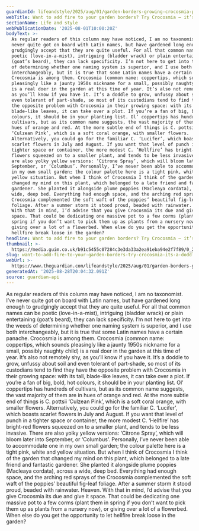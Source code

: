 ```yaml
---
guardianId: lifeandstyle/2025/aug/01/garden-borders-growing-crocosmia-plant
webTitle: Want to add fire to your garden borders? Try Crocosmia – it’s a doddle to grow
sectionName: Life and style
webPublicationDate: '2025-08-01T10:00:20Z'
bodyText: >-
  As regular readers of this column may have noticed, I am no taxonomist. I’ve
  never quite got on board with Latin names, but have gardened long enough to
  grudgingly accept that they are quite useful. For all that common names can be
  poetic (love-in-a-mist), intriguing (bladder wrack) or plain entertaining
  (goat’s beard), they can lack specificity. I’m not here to get into the weeds
  of determining whether one naming system is superior, and I use both
  interchangeably, but it is true that some Latin names have a certain panache.
  Crocosmia is among them. Crocosmia (common name: coppertips, which sounds
  pleasingly like a jaunty 1950s nickname for a small, possibly naughty child)
  is a real doer in the garden at this time of year. It’s also not remotely shy,
  as you’ll know if you have it. It’s a doddle to grow, unfussy about soil and
  even tolerant of part-shade, so most of its custodians tend to find they have
  the opposite problem with Crocosmia in their growing space: with its tall,
  blade-like leaves, it can take over a plot. If you’re a fan of big, bold, hot
  colours, it should be in your planting list. Ol’ coppertips has hundreds of
  cultivars, but as its common name suggests, the vast majority of them are in
  hues of orange and red. At the more subtle end of things is C. pottsii
  ‘Culzean Pink’, which is a soft coral orange, with smaller flowers.
  Alternatively, you could go for the familiar C. ‘Lucifer’, which boasts
  scarlet flowers in July and August. If you want that level of punch in a
  tighter space or container, the more modest C. ‘Hellfire’ has bright-red
  flowers squeezed on to a smaller plant, and tends to be less invasive. There
  are also yolky yellow versions: ‘Citrone Spray’, which will bloom later into
  September, or ‘Columbus’. Personally, I’ve never been able to accommodate one
  in my own small garden; the colour palette here is a tight pink, white and
  yellow situation. But when I think of Crocosmia I think of the garden that
  changed my mind on this plant, which belonged to a late friend and fantastic
  gardener. She planted it alongside plume poppies (Macleaya cordata), across a
  wide, deep bed. Everything had enough space, and the arching red sprays of the
  Crocosmia complemented the soft waft of the poppies’ beautiful fig-leaf
  foliage. After a summer storm it stood proud, beaded with rainwater. Heaven.
  With that in mind, I’d advise that you give Crocosmia its due and give it
  space. That could be dedicating one massive pot to a few corms (plant them in
  spring if you don’t want to pick them up as plants from a nursery now), or
  giving over a lot of a flowerbed. When else do you get the opportunity to let
  hellfire break loose in the garden?
headline: Want to add fire to your garden borders? Try Crocosmia – it’s a doddle to grow
thumbnail: >-
  https://media.guim.co.uk/b91c5455c07284c3e3da33a2ea91eba94e2f7f89/0_277_4000_3200/500.jpg
slug: want-to-add-fire-to-your-garden-borders-try-crocosmia-its-a-doddle-to-grow
webUrl: >-
  https://www.theguardian.com/lifeandstyle/2025/aug/01/garden-borders-growing-crocosmia-plant
generatedAt: '2025-08-28T20:04:32.091Z'
source: guardian-api
---
```

As regular readers of this column may have noticed, I am no taxonomist. I’ve never quite got on board with Latin names, but have gardened long enough to grudgingly accept that they are quite useful. For all that common names can be poetic (love-in-a-mist), intriguing (bladder wrack) or plain entertaining (goat’s beard), they can lack specificity. I’m not here to get into the weeds of determining whether one naming system is superior, and I use both interchangeably, but it is true that some Latin names have a certain panache. Crocosmia is among them. Crocosmia (common name: coppertips, which sounds pleasingly like a jaunty 1950s nickname for a small, possibly naughty child) is a real doer in the garden at this time of year. It’s also not remotely shy, as you’ll know if you have it. It’s a doddle to grow, unfussy about soil and even tolerant of part-shade, so most of its custodians tend to find they have the opposite problem with Crocosmia in their growing space: with its tall, blade-like leaves, it can take over a plot. If you’re a fan of big, bold, hot colours, it should be in your planting list. Ol’ coppertips has hundreds of cultivars, but as its common name suggests, the vast majority of them are in hues of orange and red. At the more subtle end of things is C. pottsii ‘Culzean Pink’, which is a soft coral orange, with smaller flowers. Alternatively, you could go for the familiar C. ‘Lucifer’, which boasts scarlet flowers in July and August. If you want that level of punch in a tighter space or container, the more modest C. ‘Hellfire’ has bright-red flowers squeezed on to a smaller plant, and tends to be less invasive. There are also yolky yellow versions: ‘Citrone Spray’, which will bloom later into September, or ‘Columbus’. Personally, I’ve never been able to accommodate one in my own small garden; the colour palette here is a tight pink, white and yellow situation. But when I think of Crocosmia I think of the garden that changed my mind on this plant, which belonged to a late friend and fantastic gardener. She planted it alongside plume poppies (Macleaya cordata), across a wide, deep bed. Everything had enough space, and the arching red sprays of the Crocosmia complemented the soft waft of the poppies’ beautiful fig-leaf foliage. After a summer storm it stood proud, beaded with rainwater. Heaven. With that in mind, I’d advise that you give Crocosmia its due and give it space. That could be dedicating one massive pot to a few corms (plant them in spring if you don’t want to pick them up as plants from a nursery now), or giving over a lot of a flowerbed. When else do you get the opportunity to let hellfire break loose in the garden?
